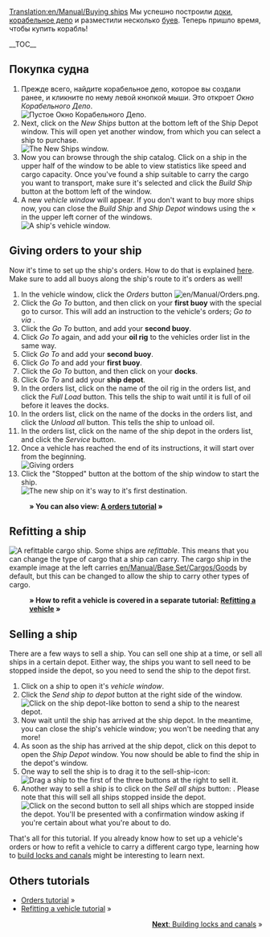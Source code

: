 [[Translation:en/Manual/Buying ships]]
{{ru/Перевод|en/Manual/Buying ships|0}}
{{ru/Manual/Tutorial/Учебник}}
Мы успешно построили [[en/Manual/Building docks|доки]], [[en/Manual/Building ship depots|корабельное депо]] и разместили несколько [[en/Manual/Building buoys|буев]]. Теперь пришло время, чтобы купить корабль!

__TOC__
==Покупка судна==
# Прежде всего, найдите корабельное депо, которое вы создали ранее, и кликните по нему левой кнопкой мыши. Это откроет ''Окно Корабельного Депо''.<br/>[[File:en/Manual/Buying-ships-1.png|none|frame|Пустое Окно Корабельного Депо.]]
# Next, click on the ''New Ships'' button at the bottom left of the Ship Depot window. This will open yet another window, from which you can select a ship to purchase.<br/>[[File:en/Manual/Buying-ships-2.png|none|frame|The New Ships window.]]
# Now you can browse through the ship catalog. Click on a ship in the upper half of the window to be able to view statistics like speed and cargo capacity. Once you've found a ship suitable to carry the cargo you want to transport, make sure it's selected and click the ''Build Ship'' button at the bottom left of the window.
# A new ''vehicle window'' will appear. If you don't want to buy more ships now, you can close the  ''Build Ship'' and ''Ship Depot'' windows using the &times; in the upper left corner of the windows.<br/>[[File:en/Manual/Buying-ships-3.png|none|frame|A ship's vehicle window.]]

==Giving orders to your ship==
Now it's time to set up the ship's orders. How to do that is explained [[en/Manual/Orders|here]]. Make sure to add all buoys along the ship's route to it's orders as well!

#In the vehicle window, click the ''Orders'' button [[File:en/Manual/Orders.png]].
#Click the ''Go To'' button, and then click on your '''first buoy''' with the special go to cursor. This will add an instruction to the vehicle's orders; ''Go to via <first buoy name>''.
#Click the ''Go To'' button, and add your '''second buoy'''.
#Click ''Go To'' again, and add your '''oil rig''' to the vehicles order list in the same way.
#Click ''Go To'' and add your '''second buoy'''.
#Click ''Go To'' and add your '''first buoy'''.
#Click the ''Go To'' button, and then click on your '''docks'''.
#Click ''Go To'' and add your '''ship depot'''.
#In the orders list, click on the name of the oil rig in the orders list, and click the ''Full Load'' button. This tells the ship to wait until it is full of oil before it leaves the docks.
#In the orders list, click on the name of the docks in the orders list, and click the ''Unload all'' button. This tells the ship to unload oil.
#In the orders list, click on the name of the ship depot in the orders list, and click the ''Service'' button.
#Once a vehicle has reached the end of its instructions, it will start over from the beginning.<br/>[[File:en/Manual/Buying-ships-orders.png|frame|none|Giving orders]]
#Click the "Stopped" button at the bottom of the ship window to start the ship.<br/>[[File:en/Manual/Buying-ships-4.png|none|frame|The new ship on it's way to it's first destination.]]
:'''&raquo; You can also view: [[en/Manual/Orders|A orders tutorial]] &raquo;'''

==Refitting a ship==
[[File:en/Manual/Buying-ships-5.png|left|frame|A refittable cargo ship.]]
Some ships are ''refittable''. This means that you can change the type of cargo that a ship can carry. The cargo ship in the example image at the left carries [[en/Manual/Base Set/Cargos/Goods]] by default, but this can be changed to allow the ship to carry other types of cargo.

:'''&raquo; How to refit a vehicle is covered in a separate tutorial: [[en/Manual/Refit|Refitting a vehicle]] &raquo;'''

{{en/-}}
==Selling a ship==
There are a few ways to sell a ship. You can sell one ship at a time, or sell all ships in a certain depot. Either way, the ships you want to sell need to be stopped inside the depot, so you need to send the ship to the depot first.

# Click on a ship to open it's ''vehicle window''.
# Click the ''Send ship to depot'' button at the right side of the window.<br/>[[File:en/Manual/Buying-ships-6.png|none|frame|Click on the ship depot-like botton to send a ship to the nearest depot.]]
# Now wait until the ship has arrived at the ship depot. In the meantime, you can close the ship's vehicle window; you won't be needing that any more!
# As soon as the ship has arrived at the ship depot, click on this depot to open the ''Ship Depot'' window. You now should be able to find the ship in the depot's window. 
# One way to sell the ship is to drag it to the sell-ship-icon:<br/>[[File:en/Manual/Buying-ships-7.png|none|frame|Drag a ship to the first of the three buttons at the right to sell it.]]
# Another way to sell a ship is to click on the ''Sell all ships'' button: . Please note that this will sell all ships stopped inside the depot.<br/>[[File:en/Manual/Buying-ships-8.png|none|frame|Click on the second button to sell all ships which are stopped inside the depot. You'll be presented with a confirmation window asking if you're certain about what you're about to do.]]

That's all for this tutorial. If you already know how to set up a vehicle's orders or how to refit a vehicle to carry a different cargo type, learning how to [[en/Manual/Building canals|build locks and canals]] might be interesting to learn next.

==Others tutorials==
*[[en/Manual/Orders|Orders tutorial]] &raquo;
*[[en/Manual/Refit|Refitting a vehicle tutorial]] &raquo;

<span style="float: right">[[en/Manual/Building canals|'''Next''': Building locks and canals]] &raquo;</span>